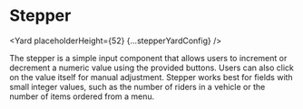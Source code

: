 <!--
Copyright (c) Uber Technologies, Inc.

This source code is licensed under the MIT license found in the
LICENSE file in the root directory of this source tree.
-->





# Stepper

<Yard placeholderHeight={52} {...stepperYardConfig} />

The stepper is a simple input component that allows users to increment or decrement a numeric
value using the provided buttons. Users can also click on the value itself for manual
adjustment. Stepper works best for fields with small integer values, such as the number of
riders in a vehicle or the number of items ordered from a menu.

<Exports
  component={StepperExports}
  title="Stepper exports"
  path="baseui/stepper"
/>
